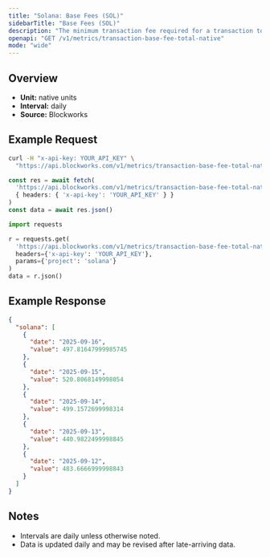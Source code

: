 ```yaml
---
title: "Solana: Base Fees (SOL)"
sidebarTitle: "Base Fees (SOL)"
description: "The minimum transaction fee required for a transaction to be included in a block"
openapi: "GET /v1/metrics/transaction-base-fee-total-native"
mode: "wide"
---
```


## Overview

- **Unit:** native units
- **Interval:** daily
- **Source:** Blockworks

## Example Request

<CodeGroup>

```bash cURL
curl -H "x-api-key: YOUR_API_KEY" \
  "https://api.blockworks.com/v1/metrics/transaction-base-fee-total-native?project=solana"
```

```typescript TypeScript
const res = await fetch(
  'https://api.blockworks.com/v1/metrics/transaction-base-fee-total-native?project=solana',
  { headers: { 'x-api-key': 'YOUR_API_KEY' } }
)
const data = await res.json()
```

```python Python
import requests

r = requests.get(
  'https://api.blockworks.com/v1/metrics/transaction-base-fee-total-native',
  headers={'x-api-key': 'YOUR_API_KEY'},
  params={'project': 'solana'}
)
data = r.json()
```

</CodeGroup>

## Example Response

```json
{
  "solana": [
    {
      "date": "2025-09-16",
      "value": 497.81647999985745
    },
    {
      "date": "2025-09-15",
      "value": 520.8068149998054
    },
    {
      "date": "2025-09-14",
      "value": 499.1572699998314
    },
    {
      "date": "2025-09-13",
      "value": 440.9822499998845
    },
    {
      "date": "2025-09-12",
      "value": 483.6666999998843
    }
  ]
}
```

## Notes
- Intervals are daily unless otherwise noted.
- Data is updated daily and may be revised after late-arriving data.